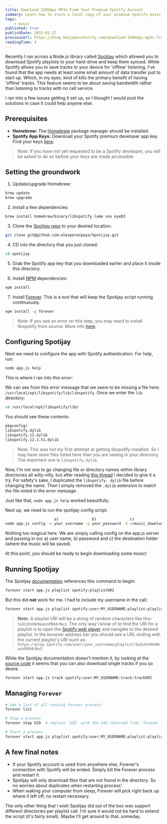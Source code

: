 ```yaml
---
title: Download 320kbps MP3s From Your Premium Spotify Account
summary: Learn how to store a local copy of your premium Spotify music using open-source software.
tags:
    - music
published: true
publishDate: 2015-01-27
previousUrl: https://blog.benjamincharity.com/download-320kbps-mp3s-from-your-premium-spotify-account/
readingTime: 4
---
```


Recently I ran across a Node.js library called [Spotijay][spotijay] which allowed you to download Spotify playlists
to your hard-drive and keep them synced. While Spotify allows you to save tracks to your device for 'offline'
listening, I've found that the app needs at least some small amount of data transfer just to start up. Which, in my
eyes, kind of kills the primary benefit of having 'offline' tracks. This feature seems to be about saving bandwidth rather than listening to tracks with no cell service.

I ran into a few issues getting it set up, so I thought I would post the solutions in case it could help anyone else.

## Prerequisites

-   **Homebrew:** The [Homebrew][homebrew] package manager should be installed.
-   **Spotify App Keys:** Download your Spotify premium developer app key. Find your keys [here][spotify_keys].

> Note: If you have not yet requested to be a Spotify developer, you will be asked to do so before your keys are made accessible.

## Setting the groundwork

1. Update/upgrade Homebrew:

```bash
brew update
brew upgrade
```

2. Install a few dependencies:

```bash
brew install homebrew/binary/libspotify lame sox eyeD3
```

3. Clone the [Spotijay repo][spotijay] to your desired location:

```bash
git clone git@github.com:alexperezpaya/Spotijay.git
```

4. CD into the directory that you just cloned:

```bash
cd spotijay
```

5. Grab the Spotify app key that you downloaded earlier and place it inside this directory.

6. Install [NPM][npm] dependencies:

```bash
npm install
```

7. Install [Forever][forever]. This is a tool that will keep the Spotijay script running continuously.

```bash
npm install -g forever
```

> Note: If you see an error on this step, you may need to install libspotify from source. More info [here][install_error].

## Configuring Spotijay

Next we need to configure the app with Spotify authentication. For help, run:

```bash
node app.js help
```

This is where I ran into this error:

<script src="https://gist.github.com/benjamincharity/df50392a38652534f4be.js"></script>

We can see from this error message that we seem to be missing a file here: `/usr/local/opt/libspotify/lib/libspotify`. Once we enter the `lib` directory:

```bash
cd /usr/local/opt/libspotify/lib/
```

You should see these contents:

```bash
pkgconfig/
libspotify.dylib
libspotify.12.dylib
libspotify.12.1.51.dylib
```

> Note: This was not my first attempt at getting libspotify installed. So I may have more files listed here than
> you are seeing in your directory. The important one is `libspotify.dylib`.

Now, I'm not one to go changing file or directory names within library directories all willy-nilly, but after
reading [this thread][libspotify_name] I decided to give it a try. For safety's sake, I duplicated the `libspotify.
dylib` file before changing the name. Then I simply removed the `.dylib` extension to match the file noted in the error message.

Just like that, `node app.js help` worked beautifully.

Next up, we need to run the spotijay config script:

```bash
                      a)               b)               c)
node app.js config -u your_username -p your_password -d ~/music_download
```

Nothing too magical here. We are simply calling config on the app.js server and passing in our a) user name, b)
password and c) the destination folder (where the music will be saved).

At this point, you should be ready to begin downloading some music!

## Running Spotijay

The Spotijay [documentation][spotijay_docs] references this command to begin:

```bash
forever start app.js playlist spotify:playlistURI
```

But this did **not** work for me. I had to include my username in the call:

```bash
forever start app.js playlist spotify:user:MY_USERNAME:playlist:playlistURI
```

> **Note:** A playlist URI will be a string of random characters like this: `5uSLUnV6U9easnPRO4rNu3`. The only way I
> know of to find the URI for a playlist is to open the [Spotify web player][web_player] and navigate to the desired
> playlist. In the browser address bar you should see a URL ending with the current playlist's URI such as:
> `https://play.spotify.com/user/your_username/playlist/5uSLUnV6U9easnPRO4rNu3`

While the Spotijay documentation doesn't mention it, by looking at the [source code][track] it seems that you can
also download single tracks if you so desire.

```bash
forever start app.js track spotify:user:MY_USERNAME:track:trackURI
```

## Managing `Forever`

```bash
# See a list of all running forever process'
forever list

# Stop a process
forever stop UID  # replace `UID` with the UID returned from `forever list`

# Start a process
forever start app.js playlist spotify:user:MY_USERNAME:playlist:playlistURI
```

## A few final notes

-   If your Spotify account is used from anywhere else, Forever's connection with Spotify will be ended. Simply kill
    the Forever process and restart it.
-   Spotijay will only download files that are not found in the directory. So no worries about duplicates when
    restarting process'.
-   When waking your computer from sleep, Forever will pick right back up where it left off; no restart necessary.

The only other thing that I wish Spotijay did out of the box was support different directories per playlist call.
I'm sure it would not be hard to extend the script (it's fairly small). Maybe I'll get around to that..someday.

[spotijay]: https://github.com/alexperezpaya/Spotijay
[homebrew]: https://brew.sh/
[spotify_keys]: https://devaccount.spotify.com/my-account/keys/
[npm]: https://www.npmjs.com/
[forever]: https://github.com/foreverjs/forever
[install_error]: https://github.com/alexperezpaya/Spotijay/issues/3
[libspotify_name]: https://github.com/alexperezpaya/Spotijay/issues/5
[spotijay_docs]: https://github.com/alexperezpaya/Spotijay/blob/master/README.md
[web_player]: https://play.spotify.com
[track]: https://github.com/alexperezpaya/Spotijay/blob/master/app.js#L103-L111
